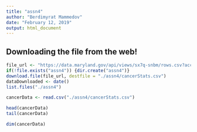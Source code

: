 ```yaml
---
title: "assn4"
author: "Berdimyrat Mammedov"
date: "February 12, 2019"
output: html_document
---
```

## Downloading the file from the web! 

```r
file_url <- "https://data.maryland.gov/api/views/sx7q-snbm/rows.csv?accessType=DOWNLOAD"
if(!file.exists("assn4")) {dir.create("assn4")}
download.file(file_url, destfile = "./assn4/cancerStats.csv")
dataDownloaded <- date()
list.files("./assn4")

```


```r

cancerData <- read.csv("./assn4/cancerStats.csv")

head(cancerData)
tail(cancerData)

dim(cancerData)


```


